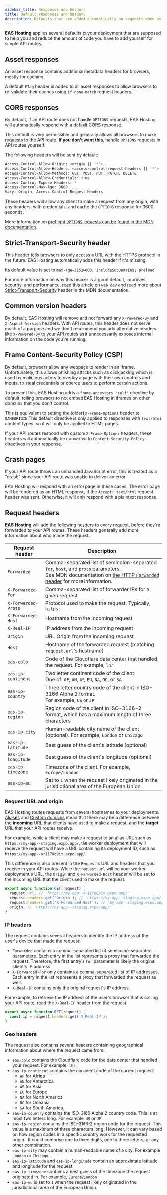 ```yaml
---
sidebar_title: Responses and headers
title: Default responses and headers
description: Defaults that are added automatically on requests when using EAS Hosting.
---
```


**EAS Hosting** applies several defaults to your deployment that are supposed to help you and reduce the amount of code you have to add yourself for simple API routes.

## Asset responses

An asset response contains additional metadata headers for browsers, mostly for caching.

A default `ETag` header is added to all asset responses to allow browsers to re-validate their caches using `if-none-match` request headers.

## CORS responses

By default, if an API route does not handle `OPTIONS` requests, EAS Hosting will automatically respond with a default CORS response.

This default is very permissible and generally allows all browsers to make requests to the API route. **If you don't want this**, handle `OPTIONS` requests in API routes yourself.

The following headers will be sent by default:

```sh
Access-Control-Allow-Origin: <origin || '*'>
Access-Control-Allow-Headers: <access-control-request-headers || '*'>
Access-Control-Allow-Methods: GET, POST, PUT, PATCH, DELETE
Access-Control-Allow-Credentials: true
Access-Control-Expose-Headers: *
Access-Control-Max-Age: 3600
Vary: Origin, Access-Control-Request-Headers
```

These headers will allow any client to make a request from any origin, with any headers, with credentials, and cache the `OPTIONS` response for 3600 seconds.

More information on [preflight `OPTIONS` requests can be found in the MDN documentation](https://developer.mozilla.org/en-US/docs/Glossary/Preflight_request).

## Strict-Transport-Security header

This header tells browsers to only access a URL with the HTTPS protocol in the future. EAS Hosting automatically adds this header if it's missing.

Its default value is set to `max-age=31536000; includeSubDomains; preload`.

For more information on why this header is a good default, improves security, and performance, [read this article on `web.dev`](https://web.dev/blog/bbc-hsts) and read more about [Strict-Transport-Security](https://developer.mozilla.org/en-US/docs/Web/HTTP/Headers/Strict-Transport-Security) header in the MDN documentation.

## Common version headers

By default, EAS Hosting will remove and not forward any `X-Powered-By` and `X-Aspnet-Version` headers. With API routes, this header does not serve much of a purpose and we don't recommend you add alternative headers like `X-Powered-By` to your API routes as it unnecessarily exposes internal information on the code you're running.

## Frame Content-Security Policy (CSP)

By default, browsers allow any webpage to render in an iframe. Unfortunately, this allows phishing attacks such as clickjacking which is used by malicious actors to overlay a page with their own controls and inputs, to steal credentials or coerce users to perform certain actions.

To prevent this, EAS Hosting adds a `frame-ancestors 'self'` directive by default, telling browsers to not embed EAS Hosting in iframes on other domains that you don't control.

This is equivalent to setting the (older) `X-Frame-Options` header to `SAMEORIGIN`.This default directive is only applied to responses with `text/html` content types, so it will only be applied to HTML pages.

If your API routes respond with custom `X-Frame-Options` headers, these headers will automatically be converted to `Content-Security-Policy` directives in your response.

## Crash pages

If your API route throws an unhandled JavaScript error, this is treated as a "crash" since your API route was unable to deliver an error.

EAS Hosting will respond with an error page in these cases. The error page will be rendered as an HTML response, if the `Accept: text/html` request header was sent. Otherwise, it will only respond with a plaintext response.

## Request headers

**EAS Hosting** will add the following headers to every request, before they're forwarded to your API routes. These headers generally add more information about who made the request.

| Request header      | Description                                                                                                                                                                                                                                |
| ------------------- | ------------------------------------------------------------------------------------------------------------------------------------------------------------------------------------------------------------------------------------------ |
| `Forwarded`         | Comma-separated list of semicolon-separated `for`, `host`, and `proto` parameters.<br /> See MDN documentation on [the HTTP `Forwarded` header](https://developer.mozilla.org/en-US/docs/Web/HTTP/Headers/Forwarded) for more information. |
| `X-Forwarded-For`   | Comma-separated list of forwarder IPs for a given request                                                                                                                                                                                  |
| `X-Forwarded-Proto` | Protocol used to make the request. Typically, `https`                                                                                                                                                                                      |
| `X-Forwarded-Host`  | Hostname from the incoming request                                                                                                                                                                                                         |
| `X-Real-IP`         | IP address from the incoming request                                                                                                                                                                                                       |
| `Origin`            | URL Origin from the incoming request                                                                                                                                                                                                       |
| `Host`              | Hostname of the forwarded request (matching `request.url`'s hostname)                                                                                                                                                                      |
| `eas-colo`          | Code of the Cloudflare data center that handled the request. For example, `lhr`                                                                                                                                                            |
| `eas-ip-continent`  | Two letter continent code of the client.<br /> One of: `AF`, `AN`, `AS`, `EU`, `NA`, `OC`, or `SA`                                                                                                                                         |
| `eas-ip-country`    | Three letter country code of the client in ISO-3166 Alpha 2 format.<br />For example, `US` or `JP`                                                                                                                                         |
| `eas-ip-region`     | Region code of the client in ISO-3166-2 format, which has a maximum length of three characters                                                                                                                                             |
| `eas-ip-city`       | Human-readable city name of the client (optional). For example, `London` or `Chicago`                                                                                                                                                      |
| `eas-ip-latitude`   | Best guess of the client's latitude (optional)                                                                                                                                                                                             |
| `eas-ip-longitude`  | Best guess of the client's longitude (optional)                                                                                                                                                                                            |
| `eas-ip-timezone`   | Timezone of the client. For example, `Europe/London`                                                                                                                                                                                       |
| `eas-ip-eu`         | Set to `1` when the request likely originated in the jurisdictional area of the European Union                                                                                                                                             |

### Request URL and origin

EAS Hosting routes requests from several hostnames to your deployments. [Aliases](/eas/hosting/deployments-and-aliases) and [Custom domains](/eas/hosting/custom-domain) mean that there may be a difference between the **incoming** URL that clients have used to make a request, and the **target** URL that your API routes receive.

For example, while a client may make a request to an alias URL such as `https://my-app--staging.expo.app/`, the worker deployment that will receive the request will have a URL containing its deployment ID, such as `https://my-app--or1170q9ix.expo.app/`.

This difference is also present in the `Request`'s URL and headers that you receive in your API routes. While the `request.url` will be your worker deployment's URL, the `Origin` and `X-Forwarded-Host` header will be set to the incoming URL that the client used to make the request.

```js
export async function GET(request) {
  request.url; // 'https://my-app--or1170q9ix.expo.app/'
  request.headers.get('Origin'); // 'https://my-app--staging.expo.app/'
  request.headers.get('X-Forwarded-Host'); // 'my-app--staging.expo.app'
  origin; // 'https://my-app--staging.expo.app/'
}
```

### IP headers

The request contains several headers to identify the IP address of the user's device that made the request:

- `Forwarded` contains a comma-separated list of semicolon-separated parameters. Each entry in the list represents a proxy that forwarded the request. Therefore, the first entry's `for` parameter is likely the original client's IP address.
- `X-Forwarded-For` only contains a comma-separated list of IP addresses. Each entry in the list represents a proxy that forwarded the request as well.
- `X-Real-IP` contains only the original request's IP address

For example, to retrieve the IP address of the user's browser that is calling your API route, read the `X-Real-IP` header from the request:

```js
export async function GET(request) {
  const ip = request.headers.get('X-Real-IP');
}
```

### Geo headers

The request also contains several headers containing geographical information about where the request came from:

- `eas-colo` contains the Cloudflare code for the data center that handled your request. For example, `lhr`.
- `eas-ip-continent` contains the continent code of the current request:
  - `AF` for Africa
  - `AN` for Antarctica
  - `AS` for Asia
  - `EU` for Europe
  - `NA` for North America
  - `OC` for Oceania
  - `SA` for South America.
- `eas-ip-country` contains the ISO-3166 Alpha 2 country code. This is at most two letters long. For example, `US` or `JP`.
- `eas-ip-region` contains the ISO-3166-2 region code for the request. This value is a maximum of three characters long. However, it can vary based on how region codes in a specific country work for the requested origin.. It could comprise one to three digits, one to three letters, or any other combination.
- `eas-ip-city` may contain a human-readable name of a city. For example `London` or `Chicago`.
- `eas-ip-latitude` and `eas-ip-longitude` contain an approximate latitude and longitude for the request.
- `eas-ip-timezone` contains a best guess of the timezone the request originated in. For example, `Europe/London`
- `eas-ip-eu` is set to `1` when the request likely originated in the jurisdictional area of the European Union.
